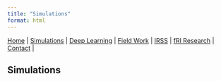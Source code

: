 ```yaml
---
title: "Simulations"
format: html
---
```

| [Home](index.html) | [Simulations](sim.html) | [Deep Learning](dl.html) | [Field Work](fieldwork.html) | [IRSS](https://irsslab.forestry.ubc.ca/){target="_blank"} | [fRI Research](https://friresearch.ca/){target="_blank"} | [Contact](mailto:137965368+hambrecht@users.noreply.github.com) |
## Simulations